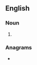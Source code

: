 ==English==

===Noun===
{{head|en|noun form}}

# {{plural of|en|skandha}}

===Anagrams===
* {{anagrams|en|a=aadhknss|dhansaks}}